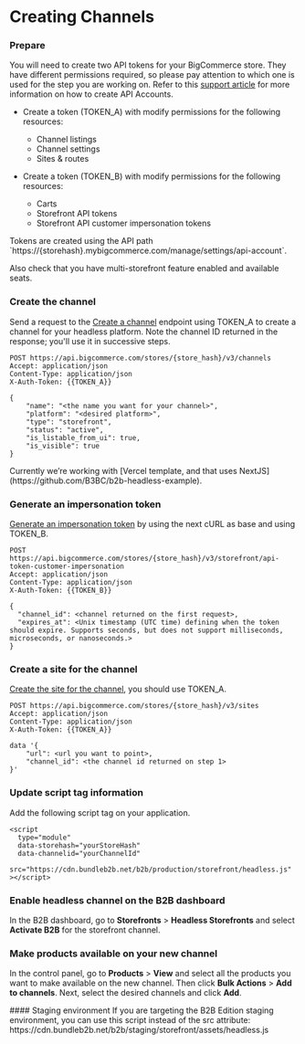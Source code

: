 # Creating Channels

<Steps>

### Prepare

You will need to create two API tokens for your BigCommerce store. They have different permissions required, so please pay attention to which one is used for the step you are working on. Refer to this [support article](https://support.bigcommerce.com/s/article/Store-API-Accounts?language=en_US#:~:text=Level%20API%20Accounts-,1.,to%20use%20the%20API%20account) for more information on how to create API Accounts.

* Create a token (TOKEN_A) with modify permissions for the following resources:
  - Channel listings
  - Channel settings
  - Sites & routes

* Create a token (TOKEN_B)  with modify permissions for the following resources:
  - Carts
  - Storefront API tokens
  - Storefront API customer impersonation tokens

 <Callout type="info">
  Tokens are created using the API path `https://{storehash}.mybigcommerce.com/manage/settings/api-account`.
 </Callout>

Also check that you have multi-storefront feature enabled and available seats.

### Create the channel

Send a request to the [Create a channel](/docs/rest-management/channels#create-a-channel) endpoint using TOKEN_A to create a channel for your headless platform. Note the channel ID returned in the response; you'll use it in successive steps.

```http filename="Example request: Create channel" showLineNumbers copy
POST https://api.bigcommerce.com/stores/{store_hash}/v3/channels
Accept: application/json
Content-Type: application/json
X-Auth-Token: {{TOKEN_A}}

{
    "name": "<the name you want for your channel>",
    "platform": "<desired platform>",
    "type": "storefront",
    "status": "active",
    "is_listable_from_ui": true,
    "is_visible": true
}
```

 <Callout type="info">
  Currently we’re working with [Vercel template, and that uses NextJS](https://github.com/B3BC/b2b-headless-example).
 </Callout>

 ### Generate an impersonation token

[Generate an impersonation token](/docs/storefront-auth/tokens/customer-impersonation-token) by using the next cURL as base and using TOKEN_B.

```http filename="Example request: Create an impersonation token" showLineNumbers copy
POST https://api.bigcommerce.com/stores/{store_hash}/v3/storefront/api-token-customer-impersonation
Accept: application/json
Content-Type: application/json
X-Auth-Token: {{TOKEN_B}}

{
  "channel_id": <channel returned on the first request>,
  "expires_at": <Unix timestamp (UTC time) defining when the token should expire. Supports seconds, but does not support milliseconds, microseconds, or nanoseconds.>
}
```

### Create a site for the channel

[Create the site for the channel](/docs/rest-management/sites#create-a-site), you should use TOKEN_A.

```http filename="Example request: Create an impersonation token" showLineNumbers copy
POST https://api.bigcommerce.com/stores/{store_hash}/v3/sites
Accept: application/json
Content-Type: application/json
X-Auth-Token: {{TOKEN_A}}

data '{
    "url": <url you want to point>,
    "channel_id": <the channel id returned on step 1>
}'
```

### Update script tag information

Add the following script tag on your application. 

```http copy
<script
  type="module"
  data-storehash="yourStoreHash"
  data-channelid="yourChannelId"
  src="https://cdn.bundleb2b.net/b2b/production/storefront/headless.js"
></script>
```
### Enable headless channel on the B2B dashboard

In the B2B dashboard, go to **Storefronts** > **Headless Storefronts** and select **Activate B2B** for the storefront channel.

### Make products available on your new channel

In the control panel, go to **Products** > **View** and select all the products you want to make available on the new channel. Then click **Bulk Actions** > **Add to channels**. Next, select the desired channels and click **Add**.

 <Callout type="info">
   #### Staging environment
    If you are targeting the B2B Edition staging environment, you can use this script instead of the src attribute: https://cdn.bundleb2b.net/b2b/staging/storefront/assets/headless.js
 </Callout>

 </Steps>
